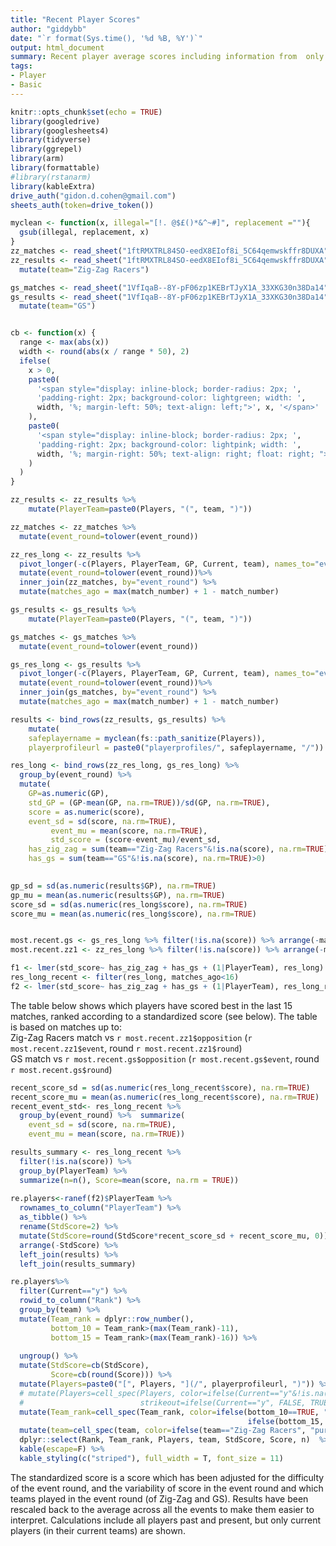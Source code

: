 ```yaml
---
title: "Recent Player Scores"
author: "giddybb"
date: "`r format(Sys.time(), '%d %B, %Y')`"
output: html_document
summary: Recent player average scores including information from  only the last 15 events.
tags:
- Player
- Basic
---
```


```r
knitr::opts_chunk$set(echo = TRUE)
library(googledrive)
library(googlesheets4)
library(tidyverse)
library(ggrepel)
library(arm)
library(formattable)
#library(rstanarm)
library(kableExtra)
drive_auth("gidon.d.cohen@gmail.com")
sheets_auth(token=drive_token())

myclean <- function(x, illegal="[!. @$£()*&^~#]", replacement =""){
  gsub(illegal, replacement, x)
}
zz_matches <- read_sheet("1ftRMXTRL84SO-eedX8EIof8i_5C64qemwskffr8DUXA", sheet=3)
zz_results <- read_sheet("1ftRMXTRL84SO-eedX8EIof8i_5C64qemwskffr8DUXA", sheet=4, col_types="c", skip = 3) %>%
  mutate(team="Zig-Zag Racers")

gs_matches <- read_sheet("1VfIqaB--8Y-pF06zp1KEBrTJyX1A_33XKG30n38Da14", sheet=3)
gs_results <- read_sheet("1VfIqaB--8Y-pF06zp1KEBrTJyX1A_33XKG30n38Da14", sheet=4, col_types="c", skip = 3) %>%
  mutate(team="GS")


cb <- function(x) {
  range <- max(abs(x))
  width <- round(abs(x / range * 50), 2)
  ifelse(
    x > 0,
    paste0(
      '<span style="display: inline-block; border-radius: 2px; ', 
      'padding-right: 2px; background-color: lightgreen; width: ', 
      width, '%; margin-left: 50%; text-align: left;">', x, '</span>'
    ),
    paste0(
      '<span style="display: inline-block; border-radius: 2px; ', 
      'padding-right: 2px; background-color: lightpink; width: ', 
      width, '%; margin-right: 50%; text-align: right; float: right; ">', x, '</span>'
    )
  )
}
```


```r
zz_results <- zz_results %>%
    mutate(PlayerTeam=paste0(Players, "(", team, ")")) 

zz_matches <- zz_matches %>%
  mutate(event_round=tolower(event_round))

zz_res_long <- zz_results %>%
  pivot_longer(-c(Players, PlayerTeam, GP, Current, team), names_to="event_round", values_to = "score") %>%
  mutate(event_round=tolower(event_round))%>%
  inner_join(zz_matches, by="event_round") %>%
  mutate(matches_ago = max(match_number) + 1 - match_number)

gs_results <- gs_results %>% 
    mutate(PlayerTeam=paste0(Players, "(", team, ")")) 

gs_matches <- gs_matches %>%
  mutate(event_round=tolower(event_round))

gs_res_long <- gs_results %>%
  pivot_longer(-c(Players, PlayerTeam, GP, Current, team), names_to="event_round", values_to = "score") %>%
  mutate(event_round=tolower(event_round))%>%
  inner_join(gs_matches, by="event_round") %>%
  mutate(matches_ago = max(match_number) + 1 - match_number)

results <- bind_rows(zz_results, gs_results) %>%
    mutate(
    safeplayername = myclean(fs::path_sanitize(Players)),
    playerprofileurl = paste0("playerprofiles/", safeplayername, "/"))

res_long <- bind_rows(zz_res_long, gs_res_long) %>%
  group_by(event_round) %>%
  mutate(
    GP=as.numeric(GP),
    std_GP = (GP-mean(GP, na.rm=TRUE))/sd(GP, na.rm=TRUE),
    score = as.numeric(score),
    event_sd = sd(score, na.rm=TRUE), 
         event_mu = mean(score, na.rm=TRUE),
         std_score = (score-event_mu)/event_sd,
    has_zig_zag = sum(team=="Zig-Zag Racers"&!is.na(score), na.rm=TRUE)>0,
    has_gs = sum(team=="GS"&!is.na(score), na.rm=TRUE)>0)
  

gp_sd = sd(as.numeric(results$GP), na.rm=TRUE)
gp_mu = mean(as.numeric(results$GP), na.rm=TRUE)
score_sd = sd(as.numeric(res_long$score), na.rm=TRUE)
score_mu = mean(as.numeric(res_long$score), na.rm=TRUE)


most.recent.gs <- gs_res_long %>% filter(!is.na(score)) %>% arrange(-match_number) %>% slice(1) 
most.recent.zz1 <- zz_res_long %>% filter(!is.na(score)) %>% arrange(-match_number) %>% slice(1) 


```



```r
f1 <- lmer(std_score~ has_zig_zag + has_gs + (1|PlayerTeam), res_long)
res_long_recent <- filter(res_long, matches_ago<16)
f2 <- lmer(std_score~ has_zig_zag + has_gs + (1|PlayerTeam), res_long_recent)
```


The table below shows which players have scored best in the last 15 matches, ranked according to a standardized score (see below). The table is based on matches up to:  
Zig-Zag Racers match vs `r most.recent.zz1$opposition` (`r most.recent.zz1$event`, round `r most.recent.zz1$round`)  
GS match vs `r most.recent.gs$opposition` (`r most.recent.gs$event`, round `r most.recent.gs$round`)

```r
recent_score_sd = sd(as.numeric(res_long_recent$score), na.rm=TRUE)
recent_score_mu = mean(as.numeric(res_long_recent$score), na.rm=TRUE)
recent_event_std<- res_long_recent %>% 
  group_by(event_round) %>%  summarize(
    event_sd = sd(score, na.rm=TRUE), 
    event_mu = mean(score, na.rm=TRUE))

results_summary <- res_long_recent %>%
  filter(!is.na(score)) %>%
  group_by(PlayerTeam) %>%
  summarize(n=n(), Score=mean(score, na.rm = TRUE))
  
re.players<-ranef(f2)$PlayerTeam %>% 
  rownames_to_column("PlayerTeam") %>%
  as_tibble() %>%
  rename(StdScore=2) %>%
  mutate(StdScore=round(StdScore*recent_score_sd + recent_score_mu, 0)) %>%
  arrange(-StdScore) %>%
  left_join(results) %>%
  left_join(results_summary)

re.players%>%
  filter(Current=="y") %>%
  rowid_to_column("Rank") %>%
  group_by(team) %>%
  mutate(Team_rank = dplyr::row_number(),
         bottom_10 = Team_rank>(max(Team_rank)-11),
         bottom_15 = Team_rank>(max(Team_rank)-16)) %>%
  
  ungroup() %>%
  mutate(StdScore=cb(StdScore),
         Score=cb(round(Score))) %>%
  mutate(Players=paste0("[", Players, "](/", playerprofileurl, ")")) %>%
  # mutate(Players=cell_spec(Players, color=ifelse(Current=="y"&!is.na(Current), "black", "blue"),
  #                          strikeout=ifelse(Current=="y", FALSE, TRUE))) %>%
  mutate(Team_rank=cell_spec(Team_rank, color=ifelse(bottom_10==TRUE, "red", 
                                                     ifelse(bottom_15, "orange", "black")))) %>%
  mutate(team=cell_spec(team, color=ifelse(team=="Zig-Zag Racers", "purple", "blue"))) %>%
  dplyr::select(Rank, Team_rank, Players, team, StdScore, Score, n)  %>%
  kable(escape=F) %>%
  kable_styling(c("striped"), full_width = T, font_size = 11)
```

The standardized score is a score which has been adjusted for the difficulty of the event round, and the variability of score in the event round and which teams played in the event round (of Zig-Zag and GS). Results have been rescaled back to the average across all the events to make them easier to interpret. Calculations include all players past and present, but only current players (in their current teams) are shown.